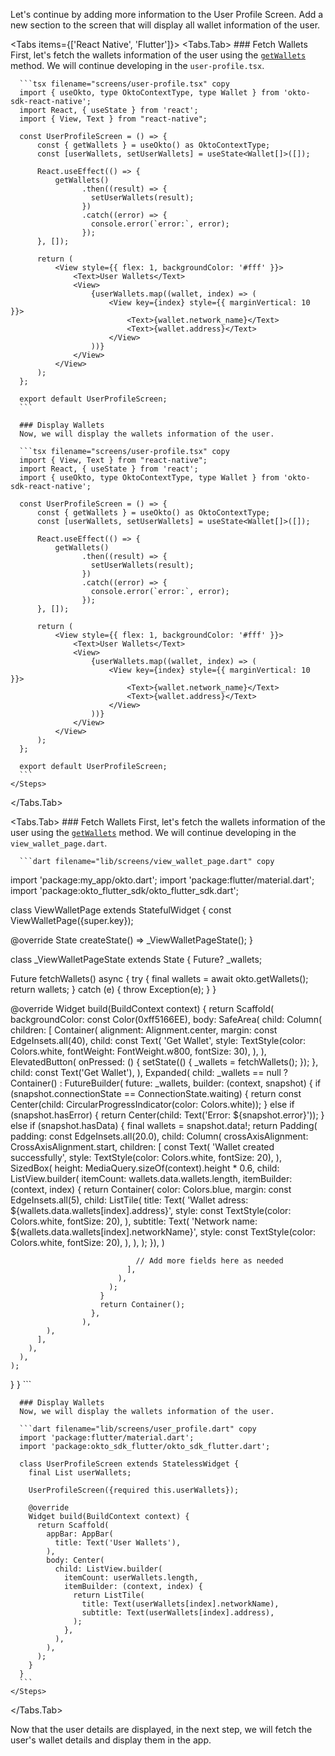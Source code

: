 
Let's continue by adding more information to the User Profile Screen. Add a new section to the screen that will display all wallet information of the user.

<Tabs items={['React Native', 'Flutter']}>
  <Tabs.Tab>
    <Steps>
      ### Fetch Wallets
      First, let's fetch the wallets information of the user using the [`getWallets`](/sdk-reference/react-native/getWallets) method. We will continue developing in the `user-profile.tsx`.

      ```tsx filename="screens/user-profile.tsx" copy
      import { useOkto, type OktoContextType, type Wallet } from 'okto-sdk-react-native';
      import React, { useState } from 'react';
      import { View, Text } from "react-native";

      const UserProfileScreen = () => {
          const { getWallets } = useOkto() as OktoContextType;
          const [userWallets, setUserWallets] = useState<Wallet[]>([]);

          React.useEffect(() => {
              getWallets()
                    .then((result) => {
                      setUserWallets(result);
                    })
                    .catch((error) => {
                      console.error(`error:`, error);
                    });
          }, []);

          return (
              <View style={{ flex: 1, backgroundColor: '#fff' }}>
                  <Text>User Wallets</Text>
                  <View>
                      {userWallets.map((wallet, index) => (
                          <View key={index} style={{ marginVertical: 10 }}>
                              <Text>{wallet.network_name}</Text>
                              <Text>{wallet.address}</Text>
                          </View>
                      ))}
                  </View>
              </View>
          );
      };

      export default UserProfileScreen;
      ```

      ### Display Wallets
      Now, we will display the wallets information of the user.

      ```tsx filename="screens/user-profile.tsx" copy
      import { View, Text } from "react-native";
      import React, { useState } from 'react';
      import { useOkto, type OktoContextType, type Wallet } from 'okto-sdk-react-native';

      const UserProfileScreen = () => {
          const { getWallets } = useOkto() as OktoContextType;
          const [userWallets, setUserWallets] = useState<Wallet[]>([]);

          React.useEffect(() => {
              getWallets()
                    .then((result) => {
                      setUserWallets(result);
                    })
                    .catch((error) => {
                      console.error(`error:`, error);
                    });
          }, []);

          return (
              <View style={{ flex: 1, backgroundColor: '#fff' }}>
                  <Text>User Wallets</Text>
                  <View>
                      {userWallets.map((wallet, index) => (
                          <View key={index} style={{ marginVertical: 10 }}>
                              <Text>{wallet.network_name}</Text>
                              <Text>{wallet.address}</Text>
                          </View>
                      ))}
                  </View>
              </View>
          );
      };

      export default UserProfileScreen;
      ```
    </Steps>

  </Tabs.Tab>

  <Tabs.Tab>
    <Steps>
      ### Fetch Wallets
      First, let's fetch the wallets information of the user using the [`getWallets`](/sdk-reference/flutter/getWallets) method. We will continue developing in the `view_wallet_page.dart`.

      ```dart filename="lib/screens/view_wallet_page.dart" copy
import 'package:my_app/okto.dart';
import 'package:flutter/material.dart';
import 'package:okto_flutter_sdk/okto_flutter_sdk.dart';

class ViewWalletPage extends StatefulWidget {
  const ViewWalletPage({super.key});

  @override
  State<ViewWalletPage> createState() => _ViewWalletPageState();
}

class _ViewWalletPageState extends State<ViewWalletPage> {
    Future<WalletResponse>? _wallets;

  Future<WalletResponse> fetchWallets() async {
    try {
      final wallets = await okto.getWallets();
      return wallets;
    } catch (e) {
      throw Exception(e);
    }
  }

  @override
  Widget build(BuildContext context) {
    return Scaffold(
      backgroundColor: const Color(0xff5166EE),
      body: SafeArea(
        child: Column(
          children: [
            Container(
              alignment: Alignment.center,
              margin: const EdgeInsets.all(40),
              child: const Text(
                'Get Wallet',
                style: TextStyle(color: Colors.white, fontWeight: FontWeight.w800, fontSize: 30),
              ),
            ),
            ElevatedButton(
              onPressed: () {
                setState(() {
                  _wallets = fetchWallets();
                });
              },
              child: const Text('Get Wallet'),
            ),
            Expanded(
              child: _wallets == null
                  ? Container()
                  : FutureBuilder<WalletResponse>(
                      future: _wallets,
                      builder: (context, snapshot) {
                        if (snapshot.connectionState == ConnectionState.waiting) {
                          return const Center(child: CircularProgressIndicator(color: Colors.white));
                        } else if (snapshot.hasError) {
                          return Center(child: Text('Error: ${snapshot.error}'));
                        } else if (snapshot.hasData) {
                          final wallets = snapshot.data!;
                          return Padding(
                            padding: const EdgeInsets.all(20.0),
                            child: Column(
                              crossAxisAlignment: CrossAxisAlignment.start,
                              children: [
                                const Text(
                                  'Wallet created successfully',
                                  style: TextStyle(color: Colors.white, fontSize: 20),
                                ),
                                SizedBox(
                                  height: MediaQuery.sizeOf(context).height * 0.6,
                                  child: ListView.builder(
                                      itemCount: wallets.data.wallets.length,
                                      itemBuilder: (context, index) {
                                        return Container(
                                          color: Colors.blue,
                                          margin: const EdgeInsets.all(5),
                                          child: ListTile(
                                            title: Text(
                                              'Wallet adress: ${wallets.data.wallets[index].address}',
                                              style: const TextStyle(color: Colors.white, fontSize: 20),
                                            ),
                                            subtitle: Text(
                                              'Network name: ${wallets.data.wallets[index].networkName}',
                                              style: const TextStyle(color: Colors.white, fontSize: 20),
                                            ),
                                          ),
                                        );
                                      }),
                                )

                                // Add more fields here as needed
                              ],
                            ),
                          );
                        }
                        return Container();
                      },
                    ),
            ),
          ],
        ),
      ),
    );
  }
}
      ```

      ### Display Wallets
      Now, we will display the wallets information of the user.

      ```dart filename="lib/screens/user_profile.dart" copy
      import 'package:flutter/material.dart';
      import 'package:okto_sdk_flutter/okto_sdk_flutter.dart';

      class UserProfileScreen extends StatelessWidget {
        final List userWallets;

        UserProfileScreen({required this.userWallets});

        @override
        Widget build(BuildContext context) {
          return Scaffold(
            appBar: AppBar(
              title: Text('User Wallets'),
            ),
            body: Center(
              child: ListView.builder(
                itemCount: userWallets.length,
                itemBuilder: (context, index) {
                  return ListTile(
                    title: Text(userWallets[index].networkName),
                    subtitle: Text(userWallets[index].address),
                  );
                },
              ),
            ),
          );
        }
      }
      ```
    </Steps>

  </Tabs.Tab>
</Tabs>

Now that the user details are displayed, in the next step, we will fetch the user's wallet details and display them in the app.
